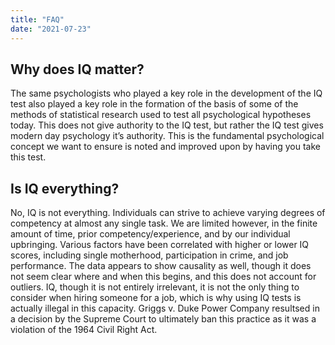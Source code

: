 ```yaml
---
title: "FAQ"
date: "2021-07-23"
---
```

## Why does IQ matter?
The same psychologists who played a key role in the development of the IQ test also played a key role in the formation of the basis of some of the methods of statistical research used to test all psychological hypotheses today. This does not give authority to the IQ test, but rather the IQ test gives modern day psychology it’s authority. This is the fundamental psychological concept we want to ensure is noted and improved upon by having you take this test.

## Is IQ everything?
No, IQ is not everything. Individuals can strive to achieve varying degrees of competency at almost any single task. We are limited however, in the finite amount of time, prior competency/experience, and by our individual upbringing. Various factors have been correlated with higher or lower IQ scores, including single motherhood, participation in crime, and job performance. The data appears to show causality as well, though it does not seem clear where and when this begins, and this does not account for outliers. IQ, though it is not entirely irrelevant, it is not the only thing to consider when hiring someone for a job, which is why using IQ tests is actually illegal in this capacity. Griggs v. Duke Power Company resultsed in a decision by the Supreme Court to ultimately ban this practice as it was a violation of the 1964 Civil Right Act.
